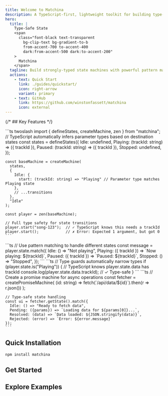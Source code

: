 ```yaml
---
title: Welcome to Matchina
description: A TypeScript-first, lightweight toolkit for building type-safe state machines with powerful pattern matching and async handling.
hero:
  title: |
    Type-Safe State
    <span
      class="font-black text-transparent
        bg-clip-text bg-gradient-to-b
        from-accent-700 to-accent-400
        dark:from-accent-500 dark:to-accent-200"
    >
      Matchina
    </span>
  tagline: Build strongly-typed state machines with powerful pattern matching
  actions:
    - text: Quick Start
      link: ./guides/quickstart/
      icon: right-arrow
      variant: primary
    - text: GitHub
      link: https://github.com/winstonfassett/matchina
      icon: external
---
```



{/* ## Key Features */}

<Tabs>
  <TabItem label="TypeScript-First">
    ```ts twoslash
    import { defineStates, createMachine, zen } from "matchina";
    // TypeScript automatically infers parameter types based on destination states
    const states = defineStates({
      Idle: undefined,
      Playing: (trackId: string) => ({ trackId }),
      Paused: (trackId: string) => ({ trackId }),
      Stopped: undefined,
    });
    
    const baseMachine = createMachine(
      states,
      {
        Idle: { 
          start: (trackId: string) => "Playing" // Parameter type matches Playing state
        },
        // ...transitions
      },
      "Idle"
    );
    
    const player = zen(baseMachine);

    // Full type safety for state transitions
    player.start("song-123");  // ✓ TypeScript knows this needs a trackId
    player.start();            // ✗ Error: Expected 1 argument, but got 0
    ```

  </TabItem>
  <TabItem label="Pattern Matching">
    ```ts
    // Use pattern matching to handle different states
    const message = player.state.match({
      Idle: () => "Not playing",
      Playing: ({ trackId }) => `Now playing: ${trackId}`,
      Paused: ({ trackId }) => `Paused: ${trackId}`,
      Stopped: () => "Stopped",
    });
    ```
  </TabItem>
  <TabItem label="Type Guards">
    ```ts
    // Type guards automatically narrow types
    if (player.state.is("Playing")) {
      // TypeScript knows player.state.data has trackId
      console.log(player.state.data.trackId);  // ✓ Type-safe
    }
    ```
  </TabItem>
  <TabItem label="Promise Handling">
    ```ts
    // Create a promise machine for async operations
    const fetcher = createPromiseMachine(
      (id: string) => fetch(`/api/data/${id}`).then(r => r.json())
    );
    
    // Type-safe state handling
    const ui = fetcher.getState().match({
      Idle: () => "Ready to fetch data",
      Pending: ({params}) => `Loading data for ${params[0]}...`,
      Resolved: (data) => `Data loaded: ${JSON.stringify(data)}`,
      Rejected: (error) => `Error: ${error.message}`
    });
    ```
  </TabItem>
</Tabs>

## Quick Installation

```sh
npm install matchina
```

## Get Started

<CardGrid>
  <LinkCard
    title="📚 Quick Start Guide"
    href="./guides/quickstart/"
    description="Get up and running with Matchina in minutes"
  />
  <LinkCard
    title="⚙️ State Machines Guide"
    href="./guides/machines/"
    description="Learn how to build complex state machines with type safety"
  />
  <LinkCard
    title="⏳ Promise Machines Guide"
    href="./guides/promises/"
    description="Manage async operations with type-safe promise machines"
  />
  <LinkCard
    title="🛡️ Type Guards Guide"
    href="./guides/typeguards/"
    description="Understand type-safe state handling with Matchina"
  />
  <LinkCard
    title="⚛️ React Integration Guide"
    href="./guides/integrations/"
    description="Integrate state machines with React components"
  />
  <LinkCard
    title="🧩 Type-Safe Unions"
    href="./guides/union-machines/"
    description="Learn about Matchbox for tagged unions"
  />
</CardGrid>

## Explore Examples

<CardGrid>
  <LinkCard
    title="🔄 Toggle"
    href="./examples/toggle/"
    description="Simple on/off toggle state machine"
  />
  <LinkCard
    title="📡 Data Fetching"
    href="./examples/fetcher-advanced/"
    description="Type-safe async data fetching"
  />
  <LinkCard
    title="🚦 Traffic Light"
    href="./examples/traffic-light/"
    description="State machine with automatic transitions"
  />
  <LinkCard
    title="📝 Form Validation"
    href="./examples/form/"
    description="Form with validation state machine"
  />
</CardGrid>
